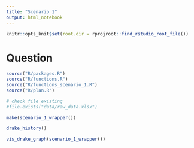 ```yaml
---
title: "Scenario 1"
output: html_notebook
---
```


```r
knitr::opts_knit$set(root.dir = rprojroot::find_rstudio_root_file())
```

# Question

```r
source("R/packages.R")
source("R/functions.R")
source("R/functions_scenario_1.R")
source("R/plan.R")
```

```r
# check file existing
#file.exists("data/raw_data.xlsx")
```


```r
make(scenario_1_wrapper())
```

```r
drake_history()
```

```r
vis_drake_graph(scenario_1_wrapper())
```

